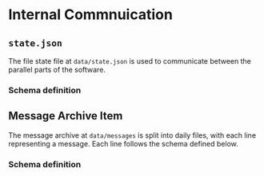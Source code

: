 
# Internal Commnuication

## `state.json`

The file state file at `data/state.json` is used to communicate between the parallel parts of the software.

### Schema definition

<Schema schema={STATE_SCHEMA} />

## Message Archive Item

The message archive at `data/messages` is split into daily files, with each line representing a message. Each line follows the schema defined below.

### Schema definition

<Schema schema={MESSAGE_ARCHIVE_ITEM_SCHEMA} />
